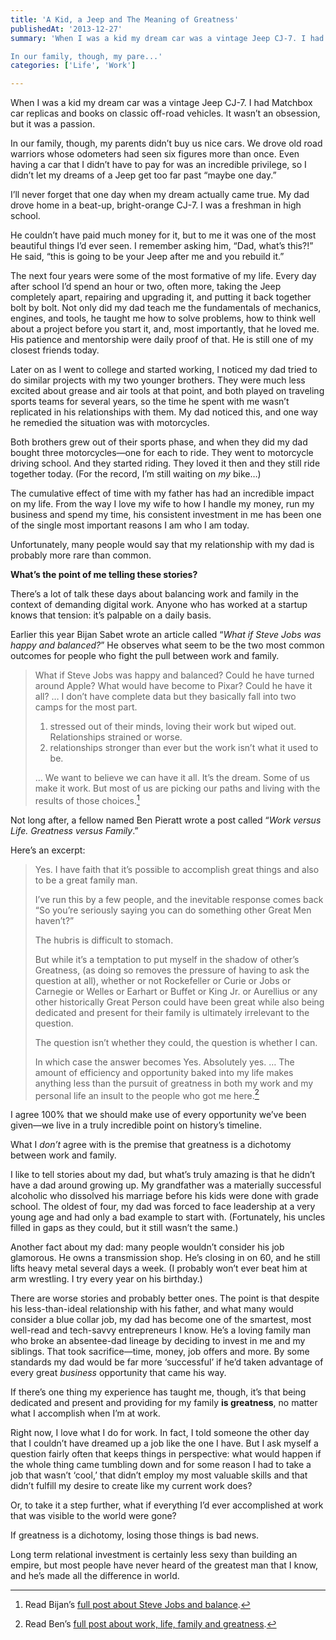 ```yaml
---
title: 'A Kid, a Jeep and The Meaning of Greatness'
publishedAt: '2013-12-27'
summary: 'When I was a kid my dream car was a vintage Jeep CJ-7. I had Matchbox car replicas and books on classic off-road vehicles. It wasn’t an obsession, but it was a passion.

In our family, though, my pare...'
categories: ['Life', 'Work']

---
```


When I was a kid my dream car was a vintage Jeep CJ-7. I had Matchbox car replicas and books on classic off-road vehicles. It wasn’t an obsession, but it was a passion.

In our family, though, my parents didn’t buy us nice cars. We drove old road warriors whose odometers had seen six figures more than once. Even having a car that I didn’t have to pay for was an incredible privilege, so I didn’t let my dreams of a Jeep get too far past “maybe one day.”

I’ll never forget that one day when my dream actually came true. My dad drove home in a beat-up, bright-orange CJ-7. I was a freshman in high school.

He couldn’t have paid much money for it, but to me it was one of the most beautiful things I’d ever seen. I remember asking him, “Dad, what’s this?!” He said, “this is going to be your Jeep after me and you rebuild it.”

The next four years were some of the most formative of my life. Every day after school I’d spend an hour or two, often more, taking the Jeep completely apart, repairing and upgrading it, and putting it back together bolt by bolt. Not only did my dad teach me the fundamentals of mechanics, engines, and tools, he taught me how to solve problems, how to think well about a project before you start it, and, most importantly, that he loved me. His patience and mentorship were daily proof of that. He is still one of my closest friends today.

Later on as I went to college and started working, I noticed my dad tried to do similar projects with my two younger brothers. They were much less excited about grease and air tools at that point, and both played on traveling sports teams for several years, so the time he spent with me wasn’t replicated in his relationships with them. My dad noticed this, and one way he remedied the situation was with motorcycles.

Both brothers grew out of their sports phase, and when they did my dad bought three motorcycles—one for each to ride. They went to motorcycle driving school. And they started riding. They loved it then and they still ride together today. (For the record, I’m still waiting on *my* bike…)

The cumulative effect of time with my father has had an incredible impact on my life. From the way I love my wife to how I handle my money, run my business and spend my time, his consistent investment in me has been one of the single most important reasons I am who I am today.

Unfortunately, many people would say that my relationship with my dad is probably more rare than common.

**What’s the point of me telling these stories?**

There’s a lot of talk these days about balancing work and family in the context of demanding digital work. Anyone who has worked at a startup knows that tension: it’s palpable on a daily basis.

Earlier this year Bijan Sabet wrote an article called “*What if Steve Jobs was happy and balanced?*” He observes what seem to be the two most common outcomes for people who fight the pull between work and family.

> What if Steve Jobs was happy and balanced? Could he have turned around Apple? What would have become to Pixar? Could he have it all? … I don’t have complete data but they basically fall into two camps for the most part. 
> 
> 1) stressed out of their minds, loving their work but wiped out. Relationships strained or worse. 
> 2) relationships stronger than ever but the work isn’t what it used to be. 
> 
> … We want to believe we can have it all. It’s the dream. Some of us make it work. But most of us are picking our paths and living with the results of those choices.[^1]

Not long after, a fellow named Ben Pieratt wrote a post called “*Work versus Life. Greatness versus Family*.” 

Here’s an excerpt:

> Yes. I have faith that it’s possible to accomplish great things and also to be a great family man.
> 
> I’ve run this by a few people, and the inevitable response comes back “So you’re seriously saying you can do something other Great Men haven’t?”
> 
> The hubris is difficult to stomach.
> 
> But while it’s a temptation to put myself in the shadow of other’s Greatness, (as doing so removes the pressure of having to ask the question at all), whether or not Rockefeller or Curie or Jobs or Carnegie or Welles or Earhart or Buffet or King Jr. or Aurellius or any other historically Great Person could have been great while also being dedicated and present for their family is ultimately irrelevant to the question.
> 
> The question isn’t whether they could, the question is whether I can.
> 
> In which case the answer becomes Yes. Absolutely yes. … The amount of efficiency and opportunity baked into my life makes anything less than the pursuit of greatness in both my work and my personal life an insult to the people who got me here.[^2]

I agree 100% that we should make use of every opportunity we’ve been given—we live in a truly incredible point on history’s timeline.

What I *don’t* agree with is the premise that greatness is a dichotomy between work and family.

I like to tell stories about my dad, but what’s truly amazing is that he didn’t have a dad around growing up. My grandfather was a materially successful alcoholic who dissolved his marriage before his kids were done with grade school. The oldest of four, my dad was forced to face leadership at a very young age and had only a bad example to start with. (Fortunately, his uncles filled in gaps as they could, but it still wasn’t the same.)

Another fact about my dad: many people wouldn’t consider his job glamorous. He owns a transmission shop. He’s closing in on 60, and he still lifts heavy metal several days a week. (I probably won’t ever beat him at arm wrestling. I try every year on his birthday.)

There are worse stories and probably better ones. The point is that despite his less-than-ideal relationship with his father, and what many would consider a blue collar job, my dad has become one of the smartest, most well-read and tech-savvy entrepreneurs I know. He’s a loving family man who broke an absentee-dad lineage by deciding to invest in me and my siblings. That took sacrifice—time, money, job offers and more. By some standards my dad would be far more ‘successful’ if he’d taken advantage of every great *business* opportunity that came his way.

If there’s one thing my experience has taught me, though, it’s that being dedicated and present and providing for my family **is greatness**, no matter what I accomplish when I’m at work.

Right now, I love what I do for work. In fact, I told someone the other day that I couldn’t have dreamed up a job like the one I have. But I ask myself a question fairly often that keeps things in perspective: what would happen if the whole thing came tumbling down and for some reason I had to take a job that wasn’t ‘cool,’ that didn’t employ my most valuable skills and that didn’t fulfill my desire to create like my current work does?

Or, to take it a step further, what if everything I’d ever accomplished at work that was visible to the world were gone?

If greatness is a dichotomy, losing those things is bad news.

Long term relational investment is certainly less sexy than building an empire, but most people have never heard of the greatest man that I know, and he’s made all the difference in world.

[^1]: Read Bijan’s [full post about Steve Jobs and balance](http://bijansabet.com/post/57425682026/what-if-steve-jobs-was-happy-and-balanced).

[^2]: Read Ben’s [full post about work, life, family and greatness](http://blog.pieratt.com/post/64881538909/work-versus-life-greatness-versus-family).
